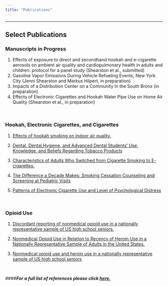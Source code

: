 ```yaml
---
title: "Publications"
---
```

***

## Select Publications

### Manuscripts in Progress
1.  Effects of exposure to direct and secondhand hookah and e-cigarette aerosols on ambient air quality and cardiopulmonary health in adults and children: protocol for a panel study (Shearston et al., submitted)
2.  Gasoline Vapor Emissions During Vehicle Refueling Events, New York City (Jenni Shearston and Markus Hilpert, in preparation)
3.  Impacts of a Distribution Center on a Community in the South Bronx (in preparation)
4.  Effects of Electronic Cigarettes and Hookah Water Pipe Use on Home Air Quality (Shearston et al., in preparation)

<br>

### Hookah, Electronic Cigarettes, and Cigarettes
1.  [Effects of hookah smoking on indoor air quality.](https://www.ncbi.nlm.nih.gov/pubmed/27798320)  

2.  [Dental, Dental Hygiene, and Advanced Dental Students’ Use, Knowledge, and Beliefs Regarding Tobacco Products](https://www.ncbi.nlm.nih.gov/pubmed/29093145)  

3.  [Characteristics of Adults Who Switched from Cigarette Smoking to E-cigarettes.](https://www.ncbi.nlm.nih.gov/pubmed/28864130)  

4.  [The Difference a Decade Makes: Smoking Cessation Counseling and Screening at Pediatric Visits](https://www.ncbi.nlm.nih.gov/pubmed/27613894)  

5.  [Patterns of Electronic Cigarette Use and Level of Psychological Distress](https://www.ncbi.nlm.nih.gov/pubmed/28278239)  
 
<br>

### Opioid Use
1.  [Discordant reporting of nonmedical opioid use in a nationally representative sample of US high school seniors. ](https://www.ncbi.nlm.nih.gov/pubmed/27315427)  

2.  [Nonmedical Opioid Use in Relation to Recency of Heroin Use in a Nationally Representative Sample of Adults in the United States. ](https://www.ncbi.nlm.nih.gov/pubmed/28895798)  

3.  [Nonmedical opioid use and heroin use in a nationally representative sample of US high school seniors](https://www.ncbi.nlm.nih.gov/pmc/articles/PMC4698068/)  

<br>
 
####***For a full list of references please click [here.](https://orcid.org/0000-0002-3277-9958)***

<br>